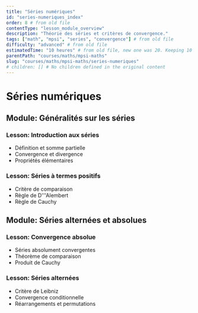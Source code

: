 ```yaml
---
title: "Séries numériques"
id: "series-numeriques_index"
order: 8 # from old file
contentType: "lesson_module_overview"
description: "Théorie des séries et critères de convergence."
tags: ["math", "mpsi", "series", "convergence"] # from old file
difficulty: "advanced" # from old file
estimatedTime: "10 heures" # from old file, new one was 20. Keeping 10 from old file.
parentPath: "courses/maths/mpsi-maths"
slug: "courses/maths/mpsi-maths/series-numeriques"
# children: [] # No children defined in the original content
---
```


# Séries numériques

## Module: Généralités sur les séries
### Lesson: Introduction aux séries
- Définition et somme partielle
- Convergence et divergence
- Propriétés élémentaires

### Lesson: Séries à termes positifs
- Critère de comparaison
- Règle de D'''Alembert
- Règle de Cauchy

## Module: Séries alternées et absolues
### Lesson: Convergence absolue
- Séries absolument convergentes
- Théorème de comparaison
- Produit de Cauchy

### Lesson: Séries alternées
- Critère de Leibniz
- Convergence conditionnelle
- Réarrangements et permutations
